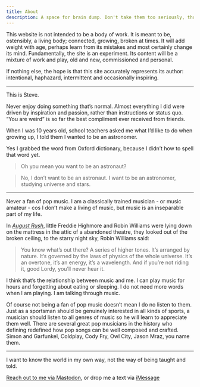 ```yaml
---
title: About
description: A space for brain dump. Don't take them too seriously, though ideas are extremely fragile.
---
```


This website is not intended to be a body of work. It is meant to be, ostensibly, a living body; connected, growing, broken at times. It will add weight with age, perhaps learn from its mistakes and most certainly change its mind. Fundamentally, the site is an experiment. Its content will be a mixture of work and play, old and new, commissioned and personal. 


If nothing else, the hope is that this site accurately represents its author: intentional, haphazard, intermittent and occasionally inspiring.

***

This is Steve.

Never enjoy doing something that’s normal. Almost everything I did were driven by inspiration and passion, rather than instructions or status quo. “You are weird” is so far the best compliment ever received from friends. 

When I was 10 years old, school teachers asked me what I’d like to do when growing up, I told them I wanted to be an astronomer. 

Yes I grabbed the word from Oxford dictionary, because I didn’t how to spell that word yet. 

> Oh you mean you want to be an astronaut? 

> No, I don’t want to be an astronaut. I want to be an astronomer, studying universe and stars.

***

Never a fan of pop music. I am a classically trained musician - or music amateur - cos I don’t make a living of music, but music is an inseparable part of my life. 

In *[August Rush](https://www.imdb.com/title/tt0426931)*, little Freddie Highmore and Robin Williams were lying down on the mattress in the attic of a abandoned theatre, they looked out of the broken ceiling, to the starry night sky, Robin Williams said: 

> You know what’s out there? A series of higher tones. It’s arranged by nature. It’s governed by the laws of physics of the whole universe. It’s an overtone, it’s an energy, it’s a wavelength. And if you’re not riding it, good Lordy, you’ll never hear it. 

I think that’s the relationship between music and me. I can play music for hours and forgetting about eating or sleeping. I do not need more words when I am playing. I am talking through music. 

Of course not being a fan of pop music doesn’t mean I do no listen to them. Just as a sportsman should be genuinely interested in all kinds of sports, a musician should listen to all genres of music so he will learn to appreciate them well. There are several great pop musicians in the history who defining redefined how pop songs can be well composed and crafted. Simon and Garfunkel, Coldplay, Cody Fry, Owl City, Jason Mraz, you name them. 

*** 

I want to know the world in my own way, not the way of being taught and told.

<a rel="me" href="https://c.im/@imwiththou">Reach out to me via Mastodon</a>, or drop me a text via [iMessage](sms:steve@imwiththou.com)